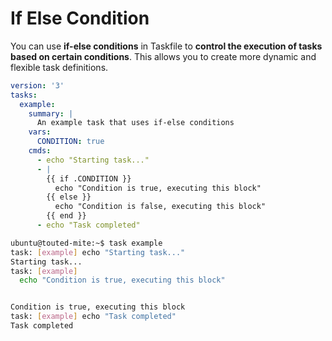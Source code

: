 # If Else Condition

You can use **if-else conditions** in Taskfile to **control the execution of tasks based on certain conditions**. This allows you to create more dynamic and flexible task definitions.

```yaml filename="Taskfile.yaml"
version: '3'
tasks:
  example:
    summary: |
      An example task that uses if-else conditions
    vars:
      CONDITION: true
    cmds:
      - echo "Starting task..."
      - |
        {{ if .CONDITION }}
          echo "Condition is true, executing this block"
        {{ else }}
          echo "Condition is false, executing this block"
        {{ end }}
      - echo "Task completed"
```

```bash filename="Demo and Output"
ubuntu@touted-mite:~$ task example 
task: [example] echo "Starting task..."
Starting task...
task: [example] 
  echo "Condition is true, executing this block"


Condition is true, executing this block
task: [example] echo "Task completed"
Task completed
```